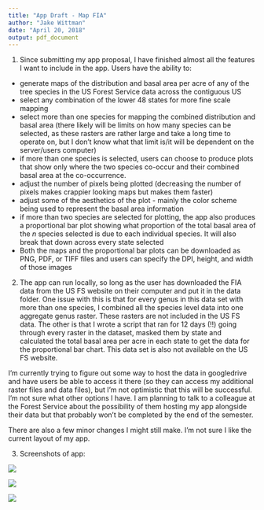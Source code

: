 ---
title: "App Draft - Map FIA"
author: "Jake Wittman"
date: "April 20, 2018"
output: pdf_document
---
1) Since submitting my app proposal, I have finished almost all the features I want to include in the app. Users have the ability to:
  - generate maps of the distribution and basal area per acre of any of the tree species in the US Forest Service data across the contiguous US
  - select any combination of the lower 48 states for more fine scale mapping
  - select more than one species for mapping the combined distribution and basal area (there likely will be limits on how many species can be selected, as these rasters are rather large and take a long time to operate on, but I don't know what that limit is/it will be dependent on the server/users computer)
  - if more than one species is selected, users can choose to produce plots that show only where the two species co-occur and their combined basal area at the co-occurrence.
  - adjust the number of pixels being plotted (decreasing the number of pixels makes crappier looking maps but makes them faster)
  - adjust some of the aesthetics of the plot - mainly the color scheme being used to represent the basal area information
  - if more than two species are selected for plotting, the app also produces a proportional bar plot showing what proportion of the total basal area of the *n* species selected is due to each individual species. It will also break that down across every state selected
  - Both the maps and the proportional bar plots can be downloaded as PNG, PDF, or TIFF files and users can specify the DPI, height, and width of those images
  
2) The app can run locally, so long as the user has downloaded the FIA data from the US FS website on their computer and put it in the data folder. One issue with this is that for every genus in this data set with more than one species, I combined all the species level data into one aggregate genus raster. These rasters are not included in the US FS data. The other is that I wrote a script that ran for 12 days (!!) going through every raster in the dataset, masked them by state and calculated the total basal area per acre in each state to get the data for the proportional bar chart. This data set is also not available on the US FS website.  

I'm currently trying to figure out some way to host the data in googledrive and have users be able to access it there (so they can access my additional raster files and data files), but I'm not optimistic that this will be successful. I'm not sure what other options I have. I am planning to talk to a colleague at the Forest Service about the possibility of them hosting my app alongside their data but that probably won't be completed by the end of the semester.  

There are also a few minor changes I might still make. I'm not sure I like the current layout of my app.

3) Screenshots of app:


![](app1.png)


![](app2.png)


![](app3.png)


